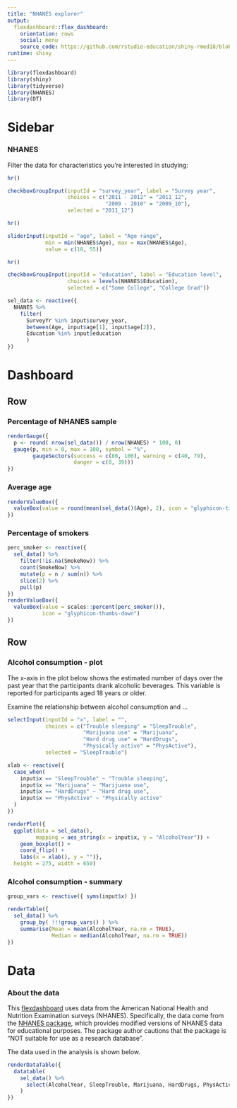 ```yaml
---
title: "NHANES explorer"
output: 
  flexdashboard::flex_dashboard:
    orientation: rows
    social: menu
    source_code: https://github.com/rstudio-education/shiny-rmed18/blob/master/01-flexdash/nhanesdash.Rmd
runtime: shiny
---
```


```r
library(flexdashboard)
library(shiny)
library(tidyverse)
library(NHANES)
library(DT)
```

Sidebar {.sidebar}
=======================================================================

### NHANES

Filter the data for characteristics you're interested in studying:

```r
hr()

checkboxGroupInput(inputId = "survey_year", label = "Survey year",
                   choices = c("2011 - 2012" = "2011_12", 
                               "2009 - 2010" = "2009_10"),
                   selected = "2011_12")

hr()

sliderInput(inputId = "age", label = "Age range",
            min = min(NHANES$Age), max = max(NHANES$Age),
            value = c(18, 55))

hr()

checkboxGroupInput(inputId = "education", label = "Education level",
                   choices = levels(NHANES$Education),
                   selected = c("Some College", "College Grad"))

sel_data <- reactive({
  NHANES %>%
    filter(
      SurveyYr %in% input$survey_year,
      between(Age, input$age[1], input$age[2]),
      Education %in% input$education
      ) 
})
```

Dashboard
=======================================================================

Row
-----------------------------------------------------------------------

### Percentage of NHANES sample {.value-box}

```r
renderGauge({
  p <- round( nrow(sel_data()) / nrow(NHANES) * 100, 0)
  gauge(p, min = 0, max = 100, symbol = "%", 
        gaugeSectors(success = c(80, 100), warning = c(40, 79), 
                     danger = c(0, 39)))
})
```

### Average age {.value-box}

```r
renderValueBox({
  valueBox(value = round(mean(sel_data()$Age), 2), icon = "glyphicon-time")
})
```

### Percentage of smokers {.value-box}

```r
perc_smoker <- reactive({
  sel_data() %>%
    filter(!is.na(SmokeNow)) %>%
    count(SmokeNow) %>%
    mutate(p = n / sum(n)) %>% 
    slice(2) %>% 
    pull(p)
})
renderValueBox({
  valueBox(value = scales::percent(perc_smoker()), 
           icon = "glyphicon-thumbs-down")
})
```

Row
-----------------------------------------------------------------------

### Alcohol consumption - plot {data-width=700}

The x-axis in the plot below shows the estimated number of days over the past 
year that the participants drank alcoholic beverages. This variable is reported for 
participants aged 18 years or older.

Examine the relationship between alcohol consumption and ...

```r
selectInput(inputId = "x", label = "",
            choices = c("Trouble sleeping" = "SleepTrouble",
                        "Marijuana use" = "Marijuana", 
                        "Hard drug use" = "HardDrugs",
                        "Physically active" = "PhysActive"),
            selected = "SleepTrouble")

xlab <- reactive({
  case_when(
    input$x == "SleepTrouble" ~ "Trouble sleeping",
    input$x == "Marijuana" ~ "Marijuana use",
    input$x == "HardDrugs" ~ "Hard drug use",
    input$x == "PhysActive" ~ "Physically active"
  )
})
```


```r
renderPlot({
  ggplot(data = sel_data(), 
         mapping = aes_string(x = input$x, y = "AlcoholYear")) +
    geom_boxplot() +
    coord_flip() +
    labs(x = xlab(), y = "")}, 
  height = 275, width = 650)
```

### Alcohol consumption - summary {data-width=340}

```r
group_vars <- reactive({ syms(input$x) })

renderTable({
  sel_data() %>%
    group_by( !!!group_vars() ) %>%
    summarise(Mean = mean(AlcoholYear, na.rm = TRUE),
              Median = median(AlcoholYear, na.rm = TRUE))
})
```

Data
=======================================================================

### About the data

This [flexdashboard](https://rmarkdown.rstudio.com/flexdashboard/) uses data 
from the American National Health and Nutrition Examination surveys (NHANES). 
Specifically, the data come from the [NHANES package ](https://cran.r-project.org/web/packages/NHANES/), which provides 
modified versions of NHANES data for educational purposes. The package author 
cautions that the package is "NOT suitable for use as a research database".

The data used in the analysis is shown below.

```r
renderDataTable({
  datatable(
    sel_data() %>%
      select(AlcoholYear, SleepTrouble, Marijuana, HardDrugs, PhysActive)
    )
})
```

